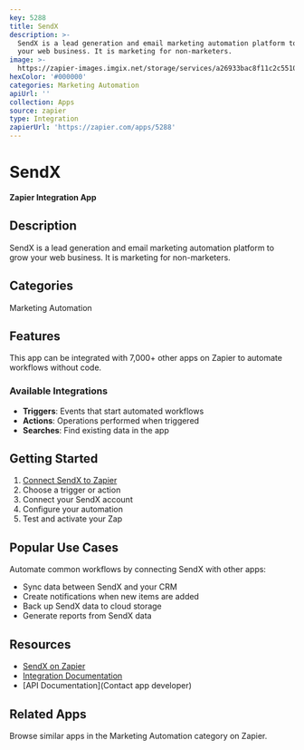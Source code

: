 ```yaml
---
key: 5288
title: SendX
description: >-
  SendX is a lead generation and email marketing automation platform to grow
  your web business. It is marketing for non-marketers.
image: >-
  https://zapier-images.imgix.net/storage/services/a26933bac8f11c2c551047436428e225_2.png?auto=format%2Ccompress&ixlib=python-3.0.0&q=50
hexColor: '#000000'
categories: Marketing Automation
apiUrl: ''
collection: Apps
source: zapier
type: Integration
zapierUrl: 'https://zapier.com/apps/5288'
---
```

# SendX

**Zapier Integration App**

## Description

SendX is a lead generation and email marketing automation platform to grow your web business. It is marketing for non-marketers.

## Categories

Marketing Automation

## Features

This app can be integrated with 7,000+ other apps on Zapier to automate workflows without code.

### Available Integrations

- **Triggers**: Events that start automated workflows
- **Actions**: Operations performed when triggered
- **Searches**: Find existing data in the app

## Getting Started

1. [Connect SendX to Zapier](https://zapier.com/apps/5288)
2. Choose a trigger or action
3. Connect your SendX account
4. Configure your automation
5. Test and activate your Zap

## Popular Use Cases

Automate common workflows by connecting SendX with other apps:

- Sync data between SendX and your CRM
- Create notifications when new items are added
- Back up SendX data to cloud storage
- Generate reports from SendX data

## Resources

- [SendX on Zapier](https://zapier.com/apps/5288)
- [Integration Documentation](https://zapier.com/apps/5288/integrations)
- [API Documentation](Contact app developer)

## Related Apps

Browse similar apps in the Marketing Automation category on Zapier.
